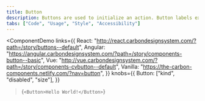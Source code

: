 ```yaml
---
title: Button
description: Buttons are used to initialize an action. Button labels express what action will occur when the user interacts with it.```
tabs: ["Code", "Usage", "Style", "Accessibility"]
---
```


<ComponentDemo
  links={{
    React: "http://react.carbondesignsystem.com/?path=/story/buttons--default",
    Angular:
      "https://angular.carbondesignsystem.com/?path=/story/components-button--basic",
    Vue:
      "http://vue.carbondesignsystem.com/?path=/story/components-cvbutton--default",
    Vanilla: "https://the-carbon-components.netlify.com/?nav=button",
  }}
  knobs={{
    Button: ["kind", "disabled", "size"],
  }}
>{`<Button>Hello World!</Button>`}</ComponentDemo>
